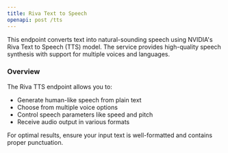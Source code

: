 ```yaml
---
title: Riva Text to Speech
openapi: post /tts
---
```


This endpoint converts text into natural-sounding speech using NVIDIA's Riva Text to Speech (TTS) model. The service provides high-quality speech synthesis with support for multiple voices and languages.

### Overview

The Riva TTS endpoint allows you to:
- Generate human-like speech from plain text
- Choose from multiple voice options
- Control speech parameters like speed and pitch
- Receive audio output in various formats

For optimal results, ensure your input text is well-formatted and contains proper punctuation.